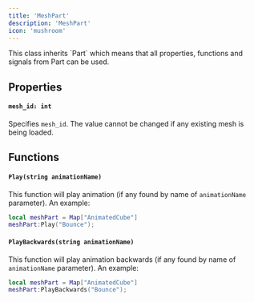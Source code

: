 ```yaml
---
title: 'MeshPart'
description: 'MeshPart'
icon: 'mushroom'
---
```

<Info>
  This class inherits `Part` which means that all properties, functions and signals from Part can be used.
</Info>

## Properties
#### `mesh_id: int`
Specifies `mesh_id`. The value cannot be changed if any existing mesh is being loaded.

## Functions
#### `Play(string animationName)`
This function will play animation (if any found by name of `animationName` parameter). An example:
```lua
local meshPart = Map["AnimatedCube"]
meshPart:Play("Bounce");
```

#### `PlayBackwards(string animationName)`
This function will play animation backwards (if any found by name of `animationName` parameter). An example:
```lua
local meshPart = Map["AnimatedCube"]
meshPart:PlayBackwards("Bounce");
```